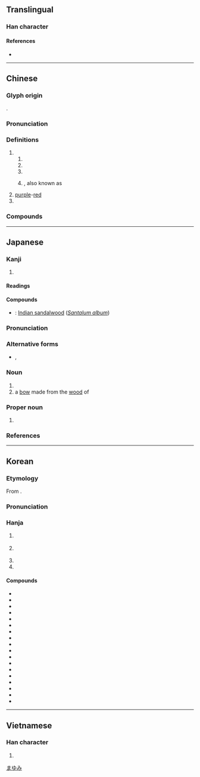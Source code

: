 {{character info}}
==Translingual==

===Han character===
{{Han char|rn=75|rad=木|as=13|sn=17|four=40916|canj=DYWM|ids=⿰木亶}}

====References====
* {{Han ref|kx=0555.390|dkj=15632|dj=0945.220|hdz=21305.010|uh=6A80|ud=27264|bh=C0C8|bd=49352}}

----

==Chinese==
{{zh-forms|ss=枟}}

===Glyph origin===
{{Han etym}}
{{Han compound|木|亶|c1=s|c2=p|ls=psc}}.

===Pronunciation===
{{zh-pron
|m=tán
|m-s=
|c=taan4
|c-t=
|g=
|h=pfs=thàn
|j=
|mb=
|md=
|mn=ml:tân/tôaⁿ
|mn_note=tân - literary; tôaⁿ - vernacular
|mn-t=tang5
|w=
|x=
|mc=y
|oc=y
|cat=n,pn
}}

===Definitions===
{{zh-hanzi}}

# {{n-g|Name of several kind of [[plant]]s, including:}}
## {{zh-l|紫檀|''[[Pterocarpus indicus]]''}}
## {{zh-l|青檀|{{taxlink|Pteroceltis tatarinowii|species}}}}
## {{zh-l|黃檀|{{taxlink|Dalbergia hupeana|species}}}}
## {{zh-short|旃檀|''[[Santalum album]]''|dot=}}, also known as {{zh-l|檀香}}
# [[purple]]-[[red]]
# {{surname|zh}}

===Compounds===
{{zh-der|伐檀|印度黃檀|旃檀|栴檀|檀信|檀口|檀弓|檀施|檀暈妝|檀木靴|檀板|檀林|檀槽|檀欒|檀粉|檀越|檀車|檀那|檀郎|檀郎謝女|檀香|檀香山|檀香扇|毚檀|白檀|紫檀|邏逤檀|阿檀|馬躍檀溪|黑檀木|檀溪|欃檀}}

----

==Japanese==

===Kanji===
{{ja-kanji|grade=|rs=木13}}

# {{rfdef|ja|sort=木13}}

====Readings====
{{ja-readings
|goon=だん
|kanon=たん
|kun=まゆみ-}}

====Compounds====
* {{ja-r|白檀|びゃくだん}}: [[Indian sandalwood]] (''[[Santalum album]]'')

{{wikipedia|lang=ja}}
{{ja-kanjitab|まゆみ|yomi=k}}

===Pronunciation===
{{ja-pron|yomi=k|まゆみ|acc=0|acc_ref=DJR,NHK|acc2=1|acc2_ref=DJR,NHK}}

===Alternative forms===
* {{ja-l|真弓}}, {{ja-l|檀弓}}

===Noun===
{{ja-noun|まゆみ|マユミ}}

# {{taxlink|Euonymus hamiltonianus|species}}
# a [[bow]] made from the [[wood]] of {{taxlink|Euonymus hamiltonianus|species}}

===Proper noun===
{{ja-pos|proper|だん}}

# {{surname|ja|sort=たん'}}

===References===
<references/>

[[Category:ja:Trees|まゆみ]]

----

==Korean==

===Etymology===
From {{der|ko|ltc|sort=단|-}} {{ltc-l|檀}}.
{{hanja-ety
|dk={{okm-l|딴|ttàn|link=no}}}}

===Pronunciation===
{{ko-hanja-pron|단}}

===Hanja===
{{ko-hanja|박달나무|단}}

# {{hanja form of|단|[[birch]] tree|affix}}
#: {{syn|ko|橽|樺}}
# {{hanja form of|단|[[sandalwood]] tree|affix}}
#: {{syn|ko|栴|楝|栲|栝}}
# {{hanja form of|단|short for {{w|Dangun}}|affix}}
# {{hanja form of|단|[[dana]] {{q|Buddhism}}|affix}}

====Compounds====
{{der-top3|Compounds}}
* {{ko-l|단가|檀家|household giving [[dana]]}}
* {{ko-l|^단군|檀君|{{w|Dangun}}}}
* {{ko-l|단궁|檀弓|birch bow}}
* {{ko-l|단기|檀紀|Dangun era}}
* {{ko-l|단도|檀徒|those who give [[dana]]}}
* {{ko-l|단상|檀像|wooden Buddha}}
* {{ko-l|단시|檀施|[[dana]]}}
* {{ko-l|단목|檀木|[[birch]]}}
* {{ko-l|단향|檀香|[[sandalwood]]}}
* {{ko-l|단향목|檀香木|[[sandalwood]]}}
* {{ko-l|백단|白檀|white [[sandalwood]]}}
* {{ko-l|자단|紫檀|[[rosewood]]}}
* {{ko-l|전단|栴檀|[[sandalwood]]}}
* {{ko-l|^진단|震檀|Korea}}
* {{ko-l|흑단|黑檀|black [[sandalwood]]}}
* {{ko-l|백단향|白檀香|white [[sandalwood]]}}
* {{ko-l|경지전단|瓊枝旃檀|virtuous man of talent}}
* {{ko-l|^단군왕검|檀君王儉|{{w|Dangun}}}}
{{der-bottom}}

----

==Vietnamese==

===Han character===
{{vi-readings|reading=đàn, trầm|rs=木13}}

# {{rfdef|vi|sort=木13}}